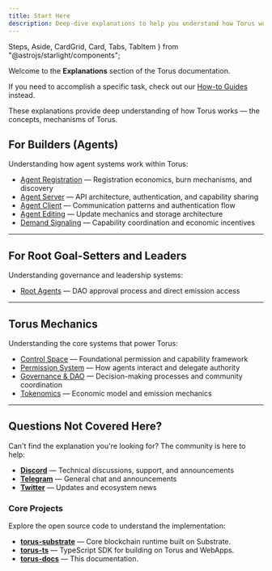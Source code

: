 ```yaml
---
title: Start Here
description: Deep-dive explanations to help you understand how Torus works under the hood.
---
```

  Steps,
  Aside,
  CardGrid,
  Card,
  Tabs,
  TabItem
} from "@astrojs/starlight/components";

Welcome to the **Explanations** section of the Torus documentation.

If you need to accomplish a specific task, check out our [How-to Guides](https://docs.torus.network/how-to-guides/start-here/) instead.   

These explanations provide deep understanding of how Torus works — the concepts, mechanisms of Torus.   

## For Builders (Agents)

Understanding how agent systems work within Torus:

- [Agent Registration](https://docs.torus.network/explanations/builders/agent-registration/) — Registration economics, burn mechanisms, and discovery
- [Agent Server](https://docs.torus.network/explanations/builders/agent-server/) — API architecture, authentication, and capability sharing
- [Agent Client](https://docs.torus.network/explanations/builders/agent-client/) — Communication patterns and authentication flow
- [Agent Editing](https://docs.torus.network/explanations/builders/agent-editing/) — Update mechanics and storage architecture
- [Demand Signaling](https://docs.torus.network/explanations/builders/demand-signaling/) — Capability coordination and economic incentives

---

## For Root Goal-Setters and Leaders

Understanding governance and leadership systems:

- [Root Agents](https://docs.torus.network/explanations/root-agents/root-agents/) — DAO approval process and direct emission access

---

## Torus Mechanics  

Understanding the core systems that power Torus:

- [Control Space](https://dev.docs.torus.network/v05/control-space/) — Foundational permission and capability framework
- [Permission System](https://docs.torus.network/v05/permissions/) — How agents interact and delegate authority
- [Governance & DAO](https://docs.torus.network/concepts/governance-dao/) — Decision-making processes and community coordination
- [Tokenomics](https://docs.torus.network/concepts/tokenomics/) — Economic model and emission mechanics

---

## Questions Not Covered Here?

Can't find the explanation you're looking for? The community is here to help:

- **[Discord](https://discord.gg/torus)** — Technical discussions, support, and announcements
- **[Telegram](https://t.me/torusnetwork)** — General chat and announcements
- **[Twitter](https://x.com/torus_network)** — Updates and ecosystem news

### Core Projects

Explore the open source code to understand the implementation:

- **[torus-substrate](https://github.com/renlabs-dev/torus-substrate)** — Core blockchain runtime built on Substrate.
- **[torus-ts](https://github.com/renlabs-dev/torus-ts)** — TypeScript SDK for building on Torus and WebApps.
- **[torus-docs](https://github.com/renlabs-dev/torus-docs)** — This documentation.